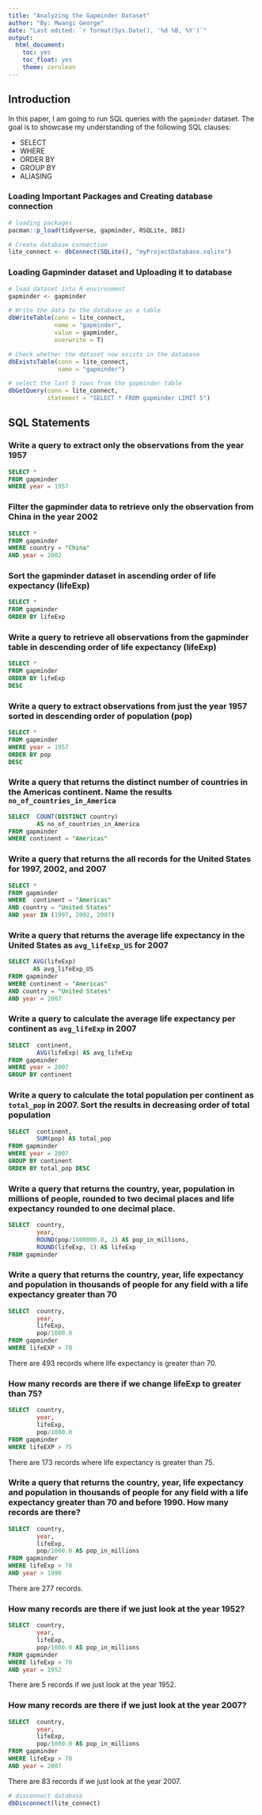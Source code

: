```yaml
---
title: "Analyzing the Gapminder Dataset"
author: "By: Mwangi George"
date: "Last edited: `r format(Sys.Date(), '%d %B, %Y')`"
output: 
  html_document:
    toc: yes
    toc_float: yes
    theme: cerulean
---
```


## Introduction
In this paper, I am going to run SQL queries with the `gapminder` dataset. The goal is to showcase my understanding of the following SQL clauses:
 
 * SELECT
 * WHERE
 * ORDER BY 
 * GROUP BY
 * ALIASING

### Loading Important Packages and Creating database connection
```r
# loading packages
pacman::p_load(tidyverse, gapminder, RSQLite, DBI)

# Create database connection
lite_connect <- dbConnect(SQLite(), "myProjectDatabase.sqlite")

```

### Loading Gapminder dataset and Uploading it to database
```r
# load dataset into R environment
gapminder <- gapminder

# Write the data to the database as a table
dbWriteTable(conn = lite_connect, 
             name = "gapminder", 
             value = gapminder,
             overwrite = T)

# Check whether the dataset now exists in the database
dbExistsTable(conn = lite_connect,
              name = "gapminder")

# select the last 5 rows from the gapminder table
dbGetQuery(conn = lite_connect,
           statement = "SELECT * FROM gapminder LIMIT 5")
```

## SQL Statements

### Write a query to extract only the observations from the year 1957
```sql
SELECT * 
FROM gapminder
WHERE year = 1957
```

### Filter the gapminder data to retrieve only the observation from China in the year 2002
```sql
SELECT * 
FROM gapminder 
WHERE country = "China" 
AND year = 2002
```

### Sort the gapminder dataset in ascending order of life expectancy (lifeExp)
```sql
SELECT * 
FROM gapminder 
ORDER BY lifeExp
```

### Write a query to retrieve all observations from the gapminder table in descending order of life expectancy (lifeExp)
```sql
SELECT * 
FROM gapminder 
ORDER BY lifeExp 
DESC
```

### Write a query to extract observations from just the year 1957 sorted in descending order of population (pop)
```sql
SELECT * 
FROM gapminder 
WHERE year = 1957 
ORDER BY pop 
DESC
```


### Write a query that returns the distinct number of countries in the Americas continent. Name the results `no_of_countries_in_America`
```sql
SELECT  COUNT(DISTINCT country)
        AS no_of_countries_in_America
FROM gapminder 
WHERE continent = "Americas"
```

### Write a query that returns the all records for the United States for 1997, 2002, and 2007
```sql
SELECT * 
FROM gapminder 
WHERE  continent = "Americas"
AND country = "United States" 
AND year IN (1997, 2002, 2007)
```

### Write a query that returns the average life expectancy in the United States as `avg_lifeExp_US` for 2007
```sql
SELECT AVG(lifeExp) 
       AS avg_lifeExp_US 
FROM gapminder 
WHERE continent = "Americas"
AND country = "United States"
AND year = 2007
```

### Write a query to calculate the average life expectancy per continent as `avg_lifeExp` in 2007
```sql
SELECT  continent, 
        AVG(lifeExp) AS avg_lifeExp
FROM gapminder
WHERE year = 2007
GROUP BY continent
```

### Write a query to calculate the total population per continent as `total_pop` in 2007. Sort the results in decreasing order of total population
```sql
SELECT  continent,
        SUM(pop) AS total_pop
FROM gapminder
WHERE year = 2007
GROUP BY continent
ORDER BY total_pop DESC
```

### Write a query that returns the country, year, population in millions of people, rounded to two decimal places and life expectancy rounded to one decimal place.
```sql
SELECT  country,
        year, 
        ROUND(pop/1000000.0, 2) AS pop_in_millions,
        ROUND(lifeExp, 1) AS lifeExp
FROM gapminder
```

### Write a query that returns the country, year, life expectancy and population in thousands of people for any field with a life expectancy greater than 70
```sql
SELECT  country, 
        year, 
        lifeExp,
        pop/1000.0
FROM gapminder
WHERE lifeEXP > 70
```
There are 493 records where life expectancy is greater than 70.

### How many records are there if we change lifeExp to greater than 75?
```sql
SELECT  country, 
        year, 
        lifeExp,
        pop/1000.0
FROM gapminder
WHERE lifeEXP > 75
```
There are 173 records where life expectancy is greater than 75.

### Write a query that returns the country, year, life expectancy and population in thousands of people for any field with a life expectancy greater than 70 and before 1990. How many records are there?
```sql
SELECT  country,
        year, 
        lifeExp,
        pop/1000.0 AS pop_in_millions
FROM gapminder
WHERE lifeExp > 70 
AND year > 1990
```
There are 277 records.

### How many records are there if we just look at the year 1952?
```sql
SELECT  country,
        year, 
        lifeExp,
        pop/1000.0 AS pop_in_millions
FROM gapminder
WHERE lifeExp > 70 
AND year = 1952

```
There are 5 records if we just look at the year 1952.

### How many records are there if we just look at the year 2007?
```sql
SELECT  country,
        year, 
        lifeExp,
        pop/1000.0 AS pop_in_millions
FROM gapminder
WHERE lifeExp > 70 
AND year = 2007

```
There are 83 records if we just look at the year 2007.

```r
# disconnect database
dbDisconnect(lite_connect)
```

